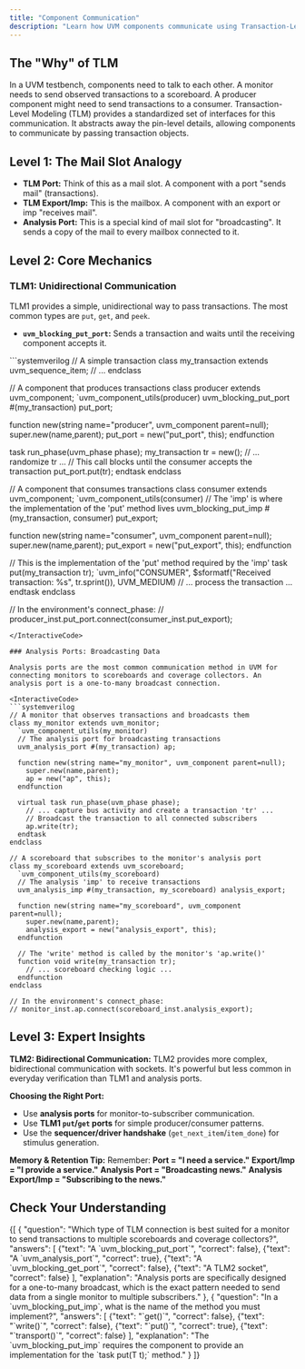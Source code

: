 ```yaml
---
title: "Component Communication"
description: "Learn how UVM components communicate using Transaction-Level Modeling (TLM), a high-level approach that enables interoperability and reuse."
---
```



## The "Why" of TLM

In a UVM testbench, components need to talk to each other. A monitor needs to send observed transactions to a scoreboard. A producer component might need to send transactions to a consumer. Transaction-Level Modeling (TLM) provides a standardized set of interfaces for this communication. It abstracts away the pin-level details, allowing components to communicate by passing transaction objects.

## Level 1: The Mail Slot Analogy

- **TLM Port:** Think of this as a mail slot. A component with a port "sends mail" (transactions).
- **TLM Export/Imp:** This is the <Link href="/curriculum/T2_Intermediate/I-SV-3_Functional_Coverage/mailboxes">mailbox</Link>. A component with an export or imp "receives mail".
- **Analysis Port:** This is a special kind of mail slot for "broadcasting". It sends a copy of the mail to every mailbox connected to it.

## Level 2: Core Mechanics

### TLM1: Unidirectional Communication

TLM1 provides a simple, unidirectional way to pass transactions. The most common types are `put`, `get`, and `peek`.

- **`uvm_blocking_put_port`:** Sends a transaction and waits until the receiving component accepts it.

<InteractiveCode>
```systemverilog
// A simple transaction
class my_transaction extends uvm_sequence_item;
  // ...
endclass

// A component that produces transactions
class producer extends uvm_component;
  `uvm_component_utils(producer)
  uvm_blocking_put_port #(my_transaction) put_port;

  function new(string name="producer", uvm_component parent=null);
    super.new(name,parent);
    put_port = new("put_port", this);
  endfunction

  task run_phase(uvm_phase phase);
    my_transaction tr = new();
    // ... randomize tr ...
    // This call blocks until the consumer accepts the transaction
    put_port.put(tr);
  endtask
endclass

// A component that consumes transactions
class consumer extends uvm_component;
  `uvm_component_utils(consumer)
  // The 'imp' is where the implementation of the 'put' method lives
  uvm_blocking_put_imp #(my_transaction, consumer) put_export;

  function new(string name="consumer", uvm_component parent=null);
    super.new(name,parent);
    put_export = new("put_export", this);
  endfunction

  // This is the implementation of the 'put' method required by the 'imp'
  task put(my_transaction tr);
    `uvm_info("CONSUMER", $sformatf("Received transaction: %s", tr.sprint()), UVM_MEDIUM)
    // ... process the transaction ...
  endtask
endclass

// In the environment's connect_phase:
// producer_inst.put_port.connect(consumer_inst.put_export);
```
</InteractiveCode>

### Analysis Ports: Broadcasting Data

Analysis ports are the most common communication method in UVM for connecting monitors to scoreboards and coverage collectors. An analysis port is a one-to-many broadcast connection.

<InteractiveCode>
```systemverilog
// A monitor that observes transactions and broadcasts them
class my_monitor extends uvm_monitor;
  `uvm_component_utils(my_monitor)
  // The analysis port for broadcasting transactions
  uvm_analysis_port #(my_transaction) ap;

  function new(string name="my_monitor", uvm_component parent=null);
    super.new(name,parent);
    ap = new("ap", this);
  endfunction

  virtual task run_phase(uvm_phase phase);
    // ... capture bus activity and create a transaction 'tr' ...
    // Broadcast the transaction to all connected subscribers
    ap.write(tr);
  endtask
endclass

// A scoreboard that subscribes to the monitor's analysis port
class my_scoreboard extends uvm_scoreboard;
  `uvm_component_utils(my_scoreboard)
  // The analysis 'imp' to receive transactions
  uvm_analysis_imp #(my_transaction, my_scoreboard) analysis_export;

  function new(string name="my_scoreboard", uvm_component parent=null);
    super.new(name,parent);
    analysis_export = new("analysis_export", this);
  endfunction

  // The 'write' method is called by the monitor's 'ap.write()'
  function void write(my_transaction tr);
    // ... scoreboard checking logic ...
  endfunction
endclass

// In the environment's connect_phase:
// monitor_inst.ap.connect(scoreboard_inst.analysis_export);
```
</InteractiveCode>

<DiagramPlaceholder title="TLM Port/Export Connection" />

## Level 3: Expert Insights

**TLM2: Bidirectional Communication:** TLM2 provides more complex, bidirectional communication with sockets. It's powerful but less common in everyday verification than TLM1 and analysis ports.

**Choosing the Right Port:**
- Use **analysis ports** for monitor-to-subscriber communication.
- Use **TLM1 `put`/`get` ports** for simple producer/consumer patterns.
- Use the **sequencer/driver handshake** (`get_next_item`/`item_done`) for stimulus generation.

**Memory & Retention Tip:** Remember: **Port = "I need a service."** **Export/Imp = "I provide a service."** **Analysis Port = "Broadcasting news."** **Analysis Export/Imp = "Subscribing to the news."**

## Check Your Understanding

<Quiz>
  {[
    {
      "question": "Which type of TLM connection is best suited for a monitor to send transactions to multiple scoreboards and coverage collectors?",
      "answers": [
        {"text": "A `uvm_blocking_put_port`", "correct": false},
        {"text": "A `uvm_analysis_port`", "correct": true},
        {"text": "A `uvm_blocking_get_port`", "correct": false},
        {"text": "A TLM2 socket", "correct": false}
      ],
      "explanation": "Analysis ports are specifically designed for a one-to-many broadcast, which is the exact pattern needed to send data from a single monitor to multiple subscribers."
    },
    {
      "question": "In a `uvm_blocking_put_imp`, what is the name of the method you must implement?",
      "answers": [
        {"text": "`get()`", "correct": false},
        {"text": "`write()`", "correct": false},
        {"text": "`put()`", "correct": true},
        {"text": "`transport()`", "correct": false}
      ],
      "explanation": "The `uvm_blocking_put_imp` requires the component to provide an implementation for the `task put(T t);` method."
    }
  ]}
</Quiz>
